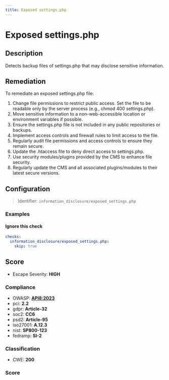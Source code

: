 ```yaml
---
title: Exposed settings.php
---
```


# Exposed settings.php

## Description

Detects backup files of settings.php that may disclose sensitive information.

## Remediation

To remediate an exposed settings.php file:

1. Change file permissions to restrict public access. Set the file to be readable only by the server process (e.g., chmod 400 settings.php).
2. Move sensitive information to a non-web-accessible location or environment variables if possible.
3. Ensure the settings.php file is not included in any public repositories or backups.
4. Implement access controls and firewall rules to limit access to the file.
5. Regularly audit file permissions and access controls to ensure they remain secure.
6. Update the .htaccess file to deny direct access to settings.php.
7. Use security modules/plugins provided by the CMS to enhance file security.
8. Regularly update the CMS and all associated plugins/modules to their latest secure versions.



## Configuration

> Identifier: `information_disclosure/exposed_settings.php`



### Examples



#### Ignore this check

```yaml
checks:
  information_disclosure/exposed_settings.php:
    skip: true
```




## Score

- Escape Severity: **<span className="high-severity">HIGH</span>**

### Compliance

- OWASP: **[API8:2023](https://github.com/OWASP/API-Security/blob/master/editions/2023/en/0xa8-security-misconfiguration.md)**
- pci: **2.2**
- gdpr: **Article-32**
- soc2: **CC6**
- psd2: **Article-95**
- iso27001: **A.12.3**
- nist: **SP800-123**
- fedramp: **SI-2**

### Classification

- CWE: **200**




### Score




